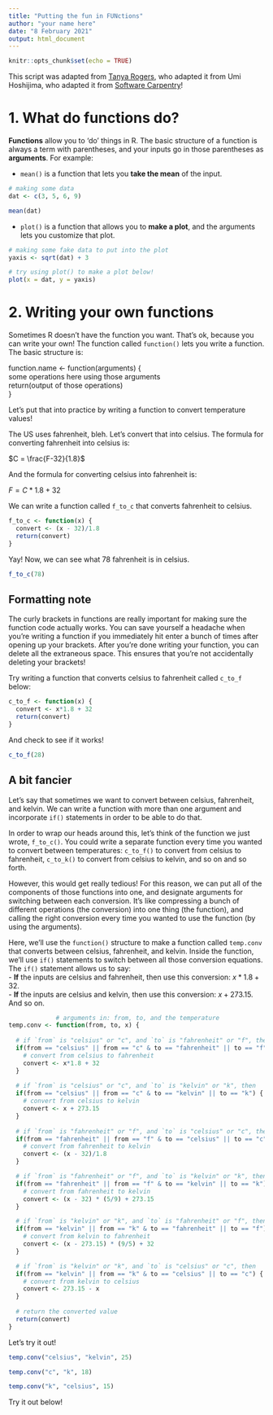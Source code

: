 ```yaml
---
title: "Putting the fun in FUNctions"
author: "your name here"
date: "8 February 2021"
output: html_document
---
```


```r
knitr::opts_chunk$set(echo = TRUE)
```

This script was adapted from [Tanya Rogers](https://outsidethequadrat.weebly.com/), who adapted it from Umi Hoshijima, who adapted it from [Software Carpentry](https://swcarpentry.github.io/r-novice-inflammation/02-func-R/index.html)!

# 1. What do functions do?

**Functions** allow you to 'do' things in R. The basic structure of a function is always a term with parentheses, and your inputs go in those parentheses as **arguments**. For example:  

- `mean()` is a function that lets you **take the mean** of the input.  

```r
# making some data
dat <- c(3, 5, 6, 9)

mean(dat)
```

- `plot()` is a function that allows you to **make a plot**, and the arguments lets you customize that plot.  

```r
# making some fake data to put into the plot
yaxis <- sqrt(dat) + 3

# try using plot() to make a plot below!
plot(x = dat, y = yaxis)
```

# 2. Writing your own functions

Sometimes R doesn't have the function you want. That's ok, because you can write your own! The function called `function()` lets you write a function. The basic structure is:

function.name <- function(arguments) {  
      some operations here using those arguments  
      return(output of those operations)  
}  

Let's put that into practice by writing a function to convert temperature values!  

The US uses fahrenheit, bleh. Let's convert that into celsius. The formula for converting fahrenheit into celsius is:  

$C = \frac{F-32}{1.8}$

And the formula for converting celsius into fahrenheit is:

$F = C*1.8 + 32$

We can write a function called `f_to_c` that converts fahrenheit to celsius.

```r

f_to_c <- function(x) {
  convert <- (x - 32)/1.8
  return(convert)
}

```

Yay! Now, we can see what 78 fahrenheit is in celsius.
```r
f_to_c(78)
```

## Formatting note

The curly brackets in functions are really important for making sure the function code actually works. You can save yourself a headache when you're writing a function if you immediately hit enter a bunch of times after opening up your brackets. After you're done writing your function, you can delete all the extraneous space. This ensures that you're not accidentally deleting your brackets!

Try writing a function that converts celsius to fahrenheit called `c_to_f` below:
```r

c_to_f <- function(x) {
  convert <- x*1.8 + 32
  return(convert)
}

```

And check to see if it works!
```r
c_to_f(28)
```


## A bit fancier

Let's say that sometimes we want to convert between celsius, fahrenheit, and kelvin. We can write a function with more than one argument and incorporate `if()` statements in order to be able to do that.  

In order to wrap our heads around this, let's think of the function we just wrote, `f_to_c()`. You could write a separate function every time you wanted to convert between temperatures: `c_to_f()` to convert from celsius to fahrenheit, `c_to_k()` to convert from celsius to kelvin, and so on and so forth.  

However, this would get really tedious! For this reason, we can put all of the components of those functions into one, and designate arguments for switching between each conversion. It's like compressing a bunch of different operations (the conversion) into one thing (the function), and calling the right conversion every time you wanted to use the function (by using the arguments).  

Here, we'll use the `function()` structure to make a function called `temp.conv` that converts between celsius, fahrenheit, and kelvin. Inside the function, we'll use `if()` statements to switch between all those conversion equations. The `if()` statement allows us to say:  
- **If** the inputs are celsius and fahrenheit, then use this conversion: $x*1.8 +32$.  
- **If** the inputs are celsius and kelvin, then use this conversion: $x + 273.15$.  
And so on.

```r
             # arguments in: from, to, and the temperature
temp.conv <- function(from, to, x) {
  
  # if `from` is "celsius" or "c", and `to` is "fahrenheit" or "f", then
  if(from == "celsius" || from == "c" & to == "fahrenheit" || to == "f") {
    # convert from celsius to fahrenheit
    convert <- x*1.8 + 32
  }
  
  # if `from` is "celsius" or "c", and `to` is "kelvin" or "k", then
  if(from == "celsius" || from == "c" & to == "kelvin" || to == "k") {
    # convert from celsius to kelvin
    convert <- x + 273.15
  }
  
  # if `from` is "fahrenheit" or "f", and `to` is "celsius" or "c", then
  if(from == "fahrenheit" || from == "f" & to == "celsius" || to == "c") {
    # convert from fahrenheit to kelvin
    convert <- (x - 32)/1.8
  }

  # if `from` is "fahrenheit" or "f", and `to` is "kelvin" or "k", then
  if(from == "fahrenheit" || from == "f" & to == "kelvin" || to == "k") {
    # convert from fahrenheit to kelvin
    convert <- (x - 32) * (5/9) + 273.15
  }

  # if `from` is "kelvin" or "k", and `to` is "fahrenheit" or "f", then
  if(from == "kelvin" || from == "k" & to == "fahrenheit" || to == "f") {
    # convert from kelvin to fahrenheit
    convert <- (x - 273.15) * (9/5) + 32
  }

  # if `from` is "kelvin" or "k", and `to` is "celsius" or "c", then
  if(from == "kelvin" || from == "k" & to == "celsius" || to == "c") {
    # convert from kelvin to celsius
    convert <- 273.15 - x
  }
  
  # return the converted value
  return(convert)
}
```

Let's try it out! 
```r
temp.conv("celsius", "kelvin", 25)

temp.conv("c", "k", 18)

temp.conv("k", "celsius", 15)
```

Try it out below!
```r

```





